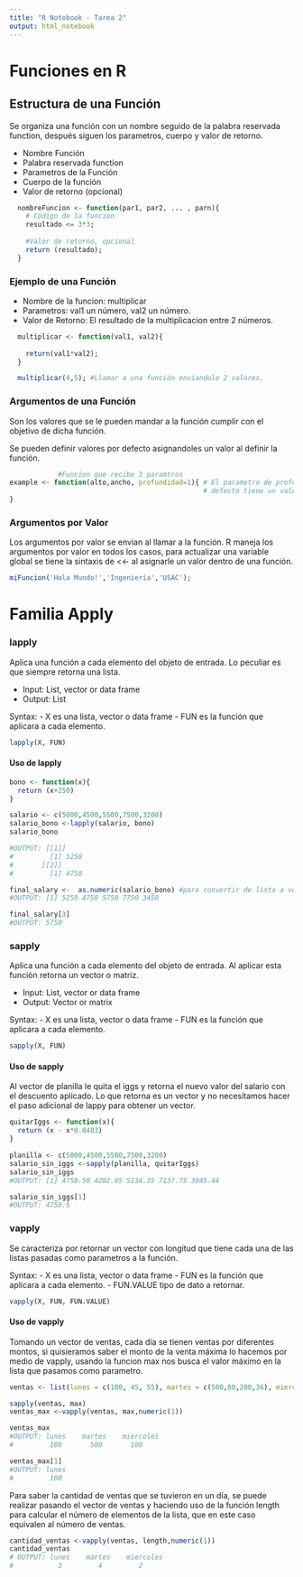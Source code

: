 ```yaml
---
title: "R Notebook - Tarea 2"
output: html_notebook
---
```


# **Funciones en R**

## Estructura de una Función

  Se organiza una función con un nombre seguido de la palabra reservada function,
  después siguen los parametros, cuerpo y valor de retorno.
  
 - Nombre Función 
 - Palabra reservada function
 - Parametros de la Función
 - Cuerpo de la función
 - Valor de retorno (opcional)
 
```r
  nombreFuncion <- function(par1, par2, ... , parn){
    # Codigo de la funcion
    resultado <= 3*3;
    
    #Valor de retorno, opcional
    return (resultado);
  }
```

### Ejemplo de una Función
  - Nombre de la funcion: multiplicar
  - Parametros: val1 un número, val2 un número.
  - Valor de Retorno: El resultado de la multiplicacion entre 2 números.
```r
  multiplicar <- function(val1, val2){
    
    return(val1*val2);
  }

  multiplicar(4,5); #Llamar a una función enviandole 2 valores.
```
### Argumentos de una Función

Son los valores que se le pueden mandar a la función cumplir con el objetivo
de dicha función.

Se pueden definir valores por defecto asignandoles un valor al definir la función.
```r
            #Funcion que recibe 3 paramtros
example <- function(alto,ancho, profundidad=1){ # El parametro de profundidad por 
                                                # defecto tiene un valor de 1.
}
```

### Argumentos por Valor
Los argumentos por valor se envian al llamar a la función. R maneja los argumentos
por valor en todos los casos, para actualizar una variable global se tiene
la sintaxis de <<- al asignarle un valor dentro de una función.

```r
miFuncion('Hola Mundo!','Ingeniería','USAC');
```


# **Familia Apply**

### **lapply**

Aplica una función a cada elemento del objeto de entrada. Lo peculiar es que siempre
retorna una lista.

- Input: List, vector or data frame
- Output: List

Syntax:
- X es una lista, vector o data frame
- FUN es la función que aplicara a cada elemento.
```r
lapply(X, FUN)
```

#### Uso de lapply
```r
bono <- function(x){
  return (x+250)
}

salario <- c(5000,4500,5500,7500,3200)
salario_bono <-lapply(salario, bono)
salario_bono

#OUTPUT: [[1]]
#         [1] 5250
#       [[2]]
#         [1] 4750

final_salary <-  as.numeric(salario_bono) #para convertir de lista a vector
#OUTPUT: [1] 5250 4750 5750 7750 3450

final_salary[3]
#OUTPUT: 5750
```

### **sapply**

Aplica una función a cada elemento del objeto de entrada. Al aplicar esta función
retorna un vector o matriz.

- Input: List, vector or data frame
- Output: Vector or matrix

Syntax:
- X es una lista, vector o data frame
- FUN es la función que aplicara a cada elemento.
```r
sapply(X, FUN)
```

#### Uso de sapply

Al vector de planilla le quita el iggs y retorna el nuevo valor del salario 
con el descuento aplicado. Lo que retorna es un vector y no necesitamos hacer el 
paso adicional de lappy para obtener un vector.

```r

quitarIggs <- function(x){
  return (x - x*0.0483)
}

planilla <- c(5000,4500,5500,7500,3200)
salario_sin_iggs <-sapply(planilla, quitarIggs)
salario_sin_iggs
#OUTPUT: [1] 4758.50 4282.65 5234.35 7137.75 3045.44

salario_sin_iggs[1]
#OUTPUT: 4758.5
```

### **vapply**

Se caracteriza por retornar un vector con longitud que tiene cada una de las 
listas pasadas como parametros a la función.


Syntax:
- X es una lista, vector o data frame
- FUN es la función que aplicara a cada elemento.
- FUN.VALUE tipo de dato a retornar.

```r
vapply(X, FUN, FUN.VALUE)
```

#### Uso de vapply

Tomando un vector de ventas, cada día se tienen ventas por diferentes montos, 
si quisieramos saber el monto de la venta máxima lo hacemos por medio de vapply,
usando la funcion max nos busca el valor máximo en la lista que pasamos como parametro.

```r

ventas <- list(lunes = c(100, 45, 55), martes = c(500,80,200,36), miercoles = c(100,40))

sapply(ventas, max)
ventas_max <-vapply(ventas, max,numeric(1))

ventas_max
#OUTPUT: lunes    martes    miercoles 
#         100       500       100 

ventas_max[1]
#OUTPUT: lunes
#         100
```

Para saber la cantidad de ventas que se tuvieron en un día, se puede realizar 
pasando el vector de ventas y haciendo uso de la función length para calcular el
número de elementos de la lista, que en este caso equivalen al número de ventas.

```r
cantidad_ventas <-vapply(ventas, length,numeric(1))
cantidad_ventas
# OUTPUT: lunes    martes    miercoles 
#           3         4         2 
```
